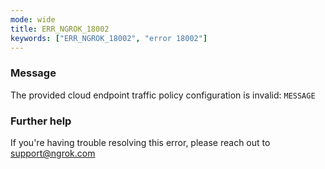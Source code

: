 ```yaml
---
mode: wide
title: ERR_NGROK_18002
keywords: ["ERR_NGROK_18002", "error 18002"]
---
```


### Message

The provided cloud endpoint traffic policy configuration is invalid: `MESSAGE`

### Further help

If you're having trouble resolving this error, please reach out to [support@ngrok.com](mailto:support@ngrok.com?subject=Help%20with%20ERR_NGROK_18002)
